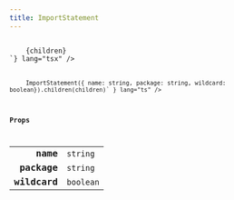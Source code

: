 ```yaml
---
title: ImportStatement
---
```



<Tabs syncKey="component-style">
    <TabItem label="jsx">
        <Code code={`import { ImportStatement } from "@alloy-js/core" 

<ImportStatement name="string" package="string" wildcard>
    {children}
</ImportStatement>`} lang="tsx" />
</TabItem>
<TabItem label="stc">
    <Code code={`import { ImportStatement } from "@alloy-js/core/stc" 

ImportStatement({ name: string, package: string, wildcard: boolean}).children(children)` } lang="ts" />
</TabItem>
</Tabs>

### Props

<table>
  <tr>
    <td style="text-align: right;font-weight: bold;">name</td>
    <td>
      <Badge text="optional" variant="note" size="small" /> <code>string</code>
  
  
  
  
  </td>
  </tr>
  <tr>
    <td style="text-align: right;font-weight: bold;">package</td>
    <td>
       <code>string</code>
  
  
  
  
  </td>
  </tr>
  <tr>
    <td style="text-align: right;font-weight: bold;">wildcard</td>
    <td>
      <Badge text="optional" variant="note" size="small" /> <code>boolean</code>
  
  
  
  
  </td>
  </tr>
</table>